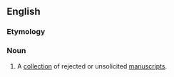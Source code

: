 {{also|slush pile}}
==English==

===Etymology===
{{compound|en|slush|pile}}

===Noun===
{{en-noun}}

# {{lb|en|colloquial|publishing}} A [[collection]] of rejected or unsolicited [[manuscripts]].